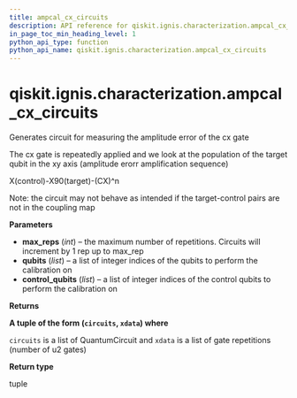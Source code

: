 ```yaml
---
title: ampcal_cx_circuits
description: API reference for qiskit.ignis.characterization.ampcal_cx_circuits
in_page_toc_min_heading_level: 1
python_api_type: function
python_api_name: qiskit.ignis.characterization.ampcal_cx_circuits
---
```


<span id="qiskit-ignis-characterization-ampcal-cx-circuits" />

# qiskit.ignis.characterization.ampcal\_cx\_circuits

<Function id="qiskit.ignis.characterization.ampcal_cx_circuits" isDedicatedPage={true} github="https://github.com/qiskit-community/qiskit-ignis/tree/stable/0.6/qiskit/ignis/characterization/gates/circuits.py" signature="ampcal_cx_circuits(max_reps, qubits, control_qubits)">
  Generates circuit for measuring the amplitude error of the cx gate

  The cx gate is repeatedly applied and we look at the population of the target qubit in the xy axis (amplitude erorr amplification sequence)

  X(control)-X90(target)-(CX)^n

  Note: the circuit may not behave as intended if the target-control pairs are not in the coupling map

  **Parameters**

  *   **max\_reps** (*int*) – the maximum number of repetitions. Circuits will increment by 1 rep up to max\_rep
  *   **qubits** (*list*) – a list of integer indices of the qubits to perform the calibration on
  *   **control\_qubits** (*list*) – a list of integer indices of the control qubits to perform the calibration on

  **Returns**

  **A tuple of the form (`circuits`, `xdata`) where**

  `circuits` is a list of QuantumCircuit and `xdata` is a list of gate repetitions (number of u2 gates)

  **Return type**

  tuple
</Function>

